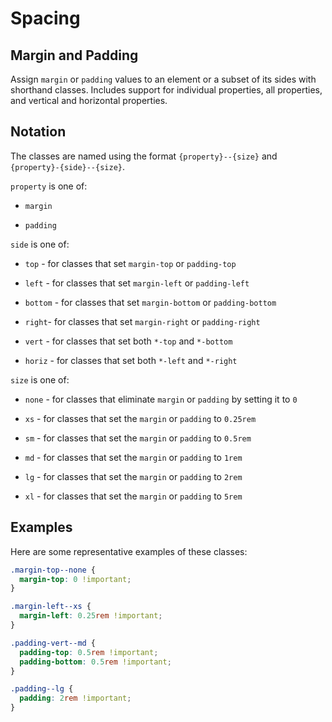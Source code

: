 # Spacing

## Margin and Padding

Assign `margin` or `padding` values to an element or a subset of its sides with shorthand classes. Includes support for individual properties, all properties, and vertical and horizontal properties.

## Notation

The classes are named using the format `{property}--{size}` and `{property}-{side}--{size}`.

`property` is one of:

- `margin`

- `padding`

`side` is one of:

- `top` - for classes that set `margin-top` or `padding-top`

- `left` - for classes that set `margin-left` or `padding-left`

- `bottom` - for classes that set `margin-bottom` or `padding-bottom`

- `right`- for classes that set `margin-right` or `padding-right`

- `vert` - for classes that set both `*-top` and `*-bottom`

- `horiz` - for classes that set both `*-left` and `*-right`

`size` is one of:

- `none` - for classes that eliminate `margin` or `padding` by setting it to `0`

- `xs` - for classes that set the `margin` or `padding` to `0.25rem`

- `sm` - for classes that set the `margin` or `padding` to `0.5rem`

- `md` - for classes that set the `margin` or `padding` to `1rem`

- `lg` - for classes that set the `margin` or `padding` to `2rem`

- `xl` - for classes that set the `margin` or `padding` to `5rem`

## Examples

Here are some representative examples of these classes:

```css
.margin-top--none {
  margin-top: 0 !important;
}

.margin-left--xs {
  margin-left: 0.25rem !important;
}

.padding-vert--md {
  padding-top: 0.5rem !important;
  padding-bottom: 0.5rem !important;
}

.padding--lg {
  padding: 2rem !important;
}
```
